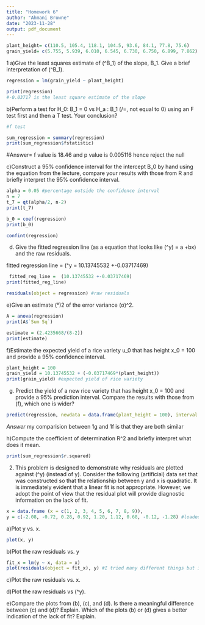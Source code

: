 ```yaml
---
title: "Homework 6"
author: "Ahmani Browne"
date: "2023-11-28"
output: pdf_document
---
```



```r
plant_height= c(110.5, 105.4, 118.1, 104.5, 93.6, 84.1, 77.8, 75.6)
grain_yield= c(5.755, 5.939, 6.010, 6.545, 6.730, 6.750, 6.899, 7.862) 
```

1
  a)Give the least squares estimate of (^B_1) of the slope, B_1. Give a brief interpretation of (^B_1). 
  
```r
regression = lm(grain_yield ~ plant_height)

print(regression)
#-0.03717 is the least square estimate of the slope
```
  
  
  b)Perform a test for H_0: B_1 = 0 vs H_a : B_1 (/=, not equal to 0) using an F test first and then a T test. Your conclusion?
  
```r
#f test

sum_regression = summary(regression)
print(sum_regression$fstatistic)
```
  #Answer= f value is 18.46 and p value is 0.005116 hence reject the null
  
  
  
  c)Construct a 95% confidence interval for the intercept B_0 by hand using the equation from the lecture, compare your results with those from R and briefly interpret the 95% confidence interval. 
  
```r
alpha = 0.05 #percentage outside the confidence interval
n = 7
t_7 = qt(alpha/2, n-2)
print(t_7)
```
  
```r
b_0 = coef(regression)
print(b_0)
```
```r
confint(regression)
```
  
  d) Give the fitted regression line (as a equation that looks like (^y) = a +bx) and the raw residuals. 
  
  fitted regression line = (^y =  10.13745532 +-0.03717469)
```r
 fitted_reg_line =  (10.13745532 +-0.03717469)
print(fitted_reg_line)
```
```r
residuals(object = regression) #raw residuals
```
  
  e)Give an estimate (°)2 of the error variance (σ)^2. 

```r
A = anova(regression)
print(A$`Sum Sq`)
```
```r
estimate = (2.4235668/(8-2))
print(estimate)
```

  f)Estimate the expected yield of a rice variety u_0 that has height x_0 = 100 and provide a 95% confidence interval. 
```r
plant_height = 100
grain_yield = 10.13745532 + (-0.03717469*(plant_height))   
print(grain_yield) #expected yield of rice variety
```
  
  
  g) Predict the yield of a new rice variety that has height x_0 = 100 and provide a 95% prediction interval. Compare the results with those from (f), which one is wider? 
  
```r
predict(regression, newdata = data.frame(plant_height = 100), interval = "prediction")
```
*Answer* my comparision between 1g and 1f is that they are both similar

  h)Compute the coefficient of determination R^2 and briefly interpret what does it mean. 
  
```r
print(sum_regression$r.squared)
```
  
2. This problem is designed to demonstrate why residuals are plotted against (^y) (instead of y). Consider the following (artificial) data set that was constructed so that the relationship between y and x is quadratic. It is immediately evident that a linear fit is not appropriate. However, we adopt the point of view that the residual plot will provide diagnostic information on the lack of fit. 

```r
x = data.frame (x = c(1, 2, 3, 4, 5, 6, 7, 8, 9)),
y = c(-2.08, -0.72, 0.28, 0.92, 1.20, 1.12, 0.68, -0.12, -1.28) #loaded data

```


  a)Plot y vs. x.
  
```r
plot(x, y)
```
  
  b)Plot the raw residuals vs. y 
   
```r
fit_x = lm(y ~ x, data = x)
plot(residuals(object = fit_x), y) #I tried many different things but i couldnt pin point the error
```
   
  c)Plot the raw residuals vs. x. 
  
  d)Plot the raw residuals vs (^y). 
  
  e)Compare the plots from (b), (c), and (d). Is there a meaningful difference between (c) and (d)? Explain. Which of the plots (b) or (d) gives a better indication of the lack of fit? Explain.
  
  
  




